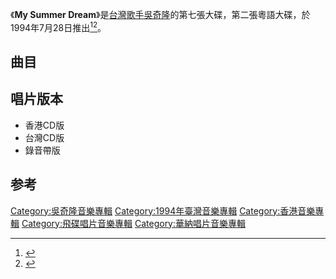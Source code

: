 {{Album infobox | <!-- See Wikipedia:WikiProject_Albums -->
| Name        = My Summer Dream
| Type        = [[專輯|專輯]]
| Artist      = [[吳奇隆|吳奇隆]]
| Cover       = 
| Released    = 1994年7月28日
| Recorded    = 1994年<ref name="isrc">[http://isrc.ncl.edu.tw/music_view.aspx?item=1623 吳奇隆 / My Summer Dream - 國際標準錄音錄影資料代碼查詢系統] {{Wayback|url=http://isrc.ncl.edu.tw/music_view.aspx?item=1623 |date=20180209063148 }} ISRC. {{zh-tw}}</ref>
| Genre       = [[粵語流行音樂|粵語流行音樂]]
| Length      = 47:06
| Label       = [[華納唱片_(香港)|華納唱片 (香港)]]
| Last album  = [[想找一個地方|想找一個地方]]<br>（1994年）
| This album  = '''My Summer Dream'''<br>（1994年）
| Next album  = [[雙飛_(吳奇隆專輯)|雙飛]]<br>（1994年）
}}

《'''My Summer Dream'''》是[[台灣|台灣]][[歌手|歌手]][[吳奇隆|吳奇隆]]的第七張大碟，第二張粵語大碟，於1994年7月28日推出<ref>{{Cite book|title=中国歌星成名金曲 包括香港 台湾地区|last=黄新华，何敏静，肖朝晶编著|first=|publisher=南昌：百花洲文艺出版社|year=1994.12|isbn=7-80579-567-3|location=|pages=543}}</ref><ref>{{Cite book|title=80年代的宝贝们|last=何从主编；杨国伟等摄影；右意达漫画|first=|publisher=南昌：二十一世纪出版社|year=2003.08|isbn=7-5391-2305-2|location=|pages=87}}</ref>。

==曲目==
{{tracklist
| headline = CD
| total_length = 47:06
| title_width = 16%

| title1 = My Summer Dream
| note1 =粵語
| music1 = [[陳大力|陳大力]]<br>[[陳秀男|陳秀男]]
| lyrics1 = [[古倩敏|古倩敏]]
| arranger1 = 雷頌德
| producer1 = [[李子恆|李子恆]]<br>[[陳志康_(音樂人)|陳志康]]
| longnote1 = '''第三主打'''<br>國語原曲為《My Summer Dream》
| length1 = 4:15

| title2 = 不羈的女人
| music2 = [[金培達|金培達]]
| lyrics2 = [[潘源良|潘源良]]
| arranger2 = 金培達
| producer2 = 陳志康
| longnote2 = '''第二主打'''<br>國語版本為[[蘇有朋|蘇有朋]]的《最愛你的人》
| length2 = 4:28

| title3 = 是我惹的禍
| music3 = [[羅以|羅以]]
| lyrics3 = [[黃偉文|黃偉文]]
| arranger3 = 金培達
| producer3 = 陳志康
| longnote3 = '''第一主打'''<br>廣播劇《讓我愛你一個夏天》主題曲<br>國語版本為《野火》
| length3 = 4:26

| title4 = 妳說我不該
| music4 = [[王雙駿|王雙駿]]<br>[[楊振龍_(音樂人)|楊振龍]]
| lyrics4 = 潘源良
| arranger4 = 王雙駿<br>楊振龍
| producer4 = 陳志康
| longnote4 = 
| length4 = 4:36

| title5 = 怎平靜
| music5 = [[張玉美|張玉美]]
| lyrics5 = [[梁芷珊|梁芷珊]]
| arranger5 = [[Belinda_Foo|Belinda Foo]]
| producer5 = 陳志康
| longnote5 = 國語原曲為《沒有你在我身邊》
| length5 = 4:14

| title6 = 回頭望著你
| music6 = [[石川洋|石川洋]]
| lyrics6 = [[周禮茂|周禮茂]]
| arranger6 = 陳志康
| producer6 = 陳志康
| longnote6 = 國語版本為《情路》
| length6 = 4:44

| title7 = 在所不計
| music7 = [[杜自持|杜自持]]
| lyrics7 = 周禮茂
| arranger7 = 杜自持
| producer7 = 陳志康
| longnote7 = 
| length7 = 4:17

| title8 = 只因愛著妳
| music8 = [[陳耀川|陳耀川]]
| lyrics8 = [[梁美薇|小美]]
| arranger8 = [[Iskandar_Ismail|Iskandar Ismail]]
| producer8 = 陳志康
| longnote8 = 國語原曲《一個人回家》
| length8 = 4:00

| title9 = 願你說謊
| music9 = [[山下達郎|山下達郎]]
| lyrics9 = [[陳少琪|陳少琪]]
| arranger9 = 陳志康
| producer9 = 陳志康
| longnote9 = 改編自山下達郎的《Endless Game》
| length9 = 3:56

| title10 = 梁祝
| music10 = 何占豪<br>陳鋼
| lyrics10 = 黃霑
| arranger10 = 雷頌德
| producer10 = 黃霑<br>雷頌德
| longnote10 = '''第四主打'''<br>電影《[[梁祝_(1994年電影)|梁祝]]》粵語版主題曲<br>*收錄為吳奇隆獨唱版
| length10 = 4:00
}}

== 唱片版本 ==
*香港CD版
*台灣CD版
*錄音帶版

==参考==
{{reflist}}

{{吳奇隆}}
{{小虎隊 (台灣)}}
[[Category:吳奇隆音樂專輯|Category:吳奇隆音樂專輯]]
[[Category:1994年臺灣音樂專輯|Category:1994年臺灣音樂專輯]]
[[Category:香港音樂專輯|Category:香港音樂專輯]]
[[Category:飛碟唱片音樂專輯|Category:飛碟唱片音樂專輯]]
[[Category:華納唱片音樂專輯|Category:華納唱片音樂專輯]]